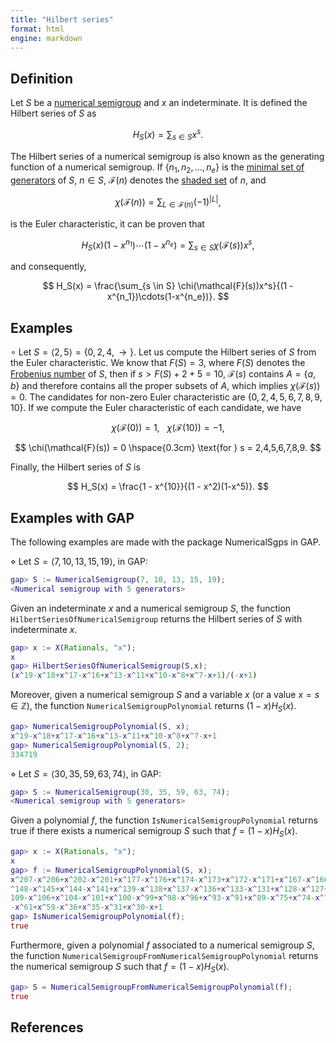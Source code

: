 ```yaml
---
title: "Hilbert series"
format: html
engine: markdown
---
```


## Definition

Let $S$ be a [numerical semigroup](../Basic-concepts/Numerical-semigroup.qmd) and $x$ an indeterminate. It is defined the Hilbert series of $S$ as

$$
H_S(x) = \sum_{s \in S} x^s.
$$

The Hilbert series of a numerical semigroup is also known as the generating function of a numerical semigroup. If $\{n_1, n_2, \ldots, n_e\}$ is the [minimal set of generators](../Basic-concepts/Minimal-set-of-generators.qmd) of $S$, $n \in S$, $\mathcal{F}(n)$ denotes the [shaded set](Shaded-set.qmd) of $n$, and

$$
\chi(\mathcal{F}(n)) = \sum_{L \in \mathcal{F}(n)} (-1)^{|L|},
$$

is the Euler characteristic, it can be proven that

$$
H_S(x)(1 - x^{n_1})\cdots(1-x^{n_e}) = \sum_{s \in S} \chi(\mathcal{F}(s))x^s,
$$

and consequently,

$$
H_S(x) = \frac{\sum_{s \in S} \chi(\mathcal{F}(s))x^s}{(1 - x^{n_1})\cdots(1-x^{n_e})}.
$$

## Examples

$\circ$ Let $S = \langle 2, 5 \rangle = \{0, 2, 4, \rightarrow\}$. Let us compute the Hilbert series of $S$ from the Euler characteristic. We know that $F(S) = 3$, where $F(S)$ denotes the [Frobenius number](../Basic-concepts/Frobenius-number.qmd) of $S$, then if $s > F(S) + 2 + 5 = 10$, $\mathcal{F}(s)$ contains $A = \{a,b\}$ and therefore contains all the proper subsets of $A$, which implies $\chi(\mathcal{F}(s)) = 0$. The candidates for non-zero Euler characteristic are $\{0, 2, 4, 5,6,7,8,9,10\}$. If we compute the Euler characteristic of each candidate, we have

$$
\chi(\mathcal{F}(0)) = 1, \ \ \ \chi(\mathcal{F}(10)) = -1,
$$

$$
\chi(\mathcal{F}(s)) = 0 \hspace{0.3cm} \text{for } s = 2,4,5,6,7,8,9.
$$

Finally, the Hilbert series of $S$ is

$$
H_S(x) = \frac{1 - x^{10}}{(1 - x^2)(1-x^5)}.
$$

## Examples with GAP

The following examples are made with the package NumericalSgps in GAP.

$\diamond$ Let $S = \langle 7, 10, 13, 15, 19 \rangle$, in GAP:

``` gap
gap> S := NumericalSemigroup(7, 10, 13, 15, 19);
<Numerical semigroup with 5 generators>
```

Given an indeterminate $x$ and a numerical semigroup $S$, the function `HilbertSeriesOfNumericalSemigroup` returns the Hilbert series of $S$ with indeterminate $x$.

``` gap
gap> x := X(Rationals, "x");
x
gap> HilbertSeriesOfNumericalSemigroup(S,x);
(x^19-x^18+x^17-x^16+x^13-x^11+x^10-x^8+x^7-x+1)/(-x+1)
```

Moreover, given a numerical semigroup $S$ and a variable $x$ (or a value $x = s \in \mathbb{Z}$), the function `NumericalSemigroupPolynomial` returns $(1-x)H_S(x)$.

``` gap
gap> NumericalSemigroupPolynomial(S, x);
x^19-x^18+x^17-x^16+x^13-x^11+x^10-x^8+x^7-x+1
gap> NumericalSemigroupPolynomial(S, 2);
334719
```

$\diamond$ Let $S = \langle 30, 35, 59, 63, 74 \rangle$, in GAP:

``` gap
gap> S := NumericalSemigroup(30, 35, 59, 63, 74);
<Numerical semigroup with 5 generators>
```

Given a polynomial $f$, the function `IsNumericalSemigroupPolynomial` returns true if there exists a numerical semigroup $S$ such that $f = (1-x)H_S(x)$.

``` gap
gap> x := X(Rationals, "x");
x
gap> f := NumericalSemigroupPolynomial(S, x);
x^207-x^206+x^202-x^201+x^177-x^176+x^174-x^173+x^172-x^171+x^167-x^166+x^163-x^162+x^152-x^151+x\
^148-x^145+x^144-x^141+x^139-x^138+x^137-x^136+x^133-x^131+x^128-x^127+x^122-x^121+x^118-x^110+x^\
109-x^106+x^104-x^101+x^100-x^99+x^98-x^96+x^93-x^91+x^89-x^75+x^74-x^71+x^70-x^66+x^65-x^64+x^63\
-x^61+x^59-x^36+x^35-x^31+x^30-x+1
gap> IsNumericalSemigroupPolynomial(f);
true
```

Furthermore, given a polynomial $f$ associated to a numerical semigroup $S$, the function `NumericalSemigroupFromNumericalSemigroupPolynomial` returns the numerical semigroup $S$ such that $f = (1-x)H_S(x)$.

``` gap
gap> S = NumericalSemigroupFromNumericalSemigroupPolynomial(f);
true
```

## References
